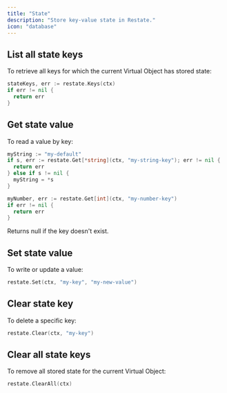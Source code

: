 ```yaml
---
title: "State"
description: "Store key-value state in Restate."
icon: "database"
---
```



<StateIntro/>

## List all state keys
To retrieve all keys for which the current Virtual Object has stored state:

```go {"CODE_LOAD::go/develop/state.go#statekeys"} 
stateKeys, err := restate.Keys(ctx)
if err != nil {
  return err
}
```

## Get state value
To read a value by key:

```go {"CODE_LOAD::go/develop/state.go#get"} 
myString := "my-default"
if s, err := restate.Get[*string](ctx, "my-string-key"); err != nil {
  return err
} else if s != nil {
  myString = *s
}

myNumber, err := restate.Get[int](ctx, "my-number-key")
if err != nil {
  return err
}
```
Returns null if the key doesn't exist.

## Set state value
To write or update a value:

```go {"CODE_LOAD::go/develop/state.go#set"} 
restate.Set(ctx, "my-key", "my-new-value")
```

## Clear state key
To delete a specific key:

```go {"CODE_LOAD::go/develop/state.go#clear"} 
restate.Clear(ctx, "my-key")
```

## Clear all state keys

To remove all stored state for the current Virtual Object:

```go {"CODE_LOAD::go/develop/state.go#clear_all"} 
restate.ClearAll(ctx)
```

<StateLazy/>
